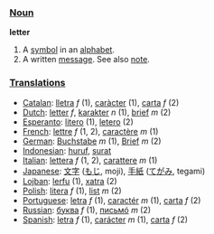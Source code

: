 ===[[Noun]]===

'''letter'''

# A [[symbol]] in an [[alphabet]].
# A written [[message]]. See also [[note]].

===[[Translations]]===
*[[Catalan]]: [[lletra]] ''f'' (1), [[caràcter]] (1), [[carta]] ''f'' (2)
*[[Dutch]]: [[letter]] ''f'', [[karakter]] ''n'' (1), [[brief]] ''m'' (2)
*[[Esperanto]]: [[litero]] (1), [[letero]] (2)
*[[French]]: [[lettre]] ''f'' (1, 2), [[caractère]] ''m'' (1)
*[[German]]: [[Buchstabe]] ''m'' (1), [[Brief]] ''m'' (2)
*[[Indonesian]]: [[huruf]], [[surat]]
*[[Italian]]: [[lettera]] ''f'' (1, 2), [[carattere]] ''m'' (1)
*[[Japanese]]: [[文字]] ([[もじ]], moji), [[手紙]] ([[てがみ]], tegami)
*[[Lojban]]: [[lerfu]] (1), [[xatra]] (2)
*[[Polish]]: [[litera]] ''f'' (1), [[list]] ''m'' (2)
*[[Portuguese]]: [[letra]] ''f'' (1), [[caractér]] ''m'' (1), [[carta]] ''f'' (2)
*[[Russian]]: [[буква]] ''f'' (1), [[письмó]] ''m'' (2)
*[[Spanish]]: [[letra]] ''f'' (1), [[carácter]] ''m'' (1), [[carta]] ''f'' (2)
